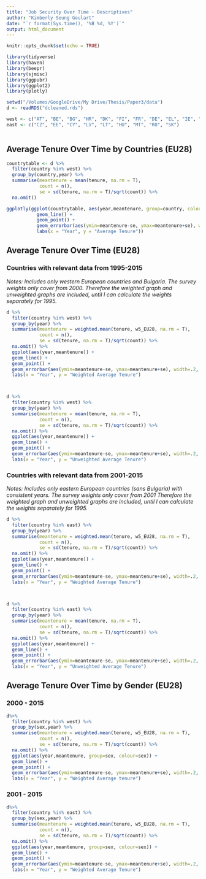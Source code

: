 ```yaml
---
title: "Job Security Over Time - Descriptives"
author: "Kimberly Seung Goulart"
date: "`r format(Sys.time(), '%B %d, %Y')`"
output: html_document
---
```


```r
knitr::opts_chunk$set(echo = TRUE)

library(tidyverse)
library(haven)
library(beepr)
library(sjmisc)
library(ggpubr)
library(ggplot2)
library(plotly)

setwd("/Volumes/GoogleDrive/My Drive/Thesis/Paper3/data")
d <- readRDS("dcleaned.rds")

west <- c("AT", "BE", "BG", "HR", "DK", "FI", "FR", "DE", "EL", "IE", "IT", "LU", "NL", "PL", "PT", "SI", "ES", "SE")
east <- c("CZ", "EE", "CY", "LV", "LT", "HU", "MT", "RO", "SK")



```

## Average Tenure Over Time by Countries (EU28)

```r

countrytable <- d %>% 
  filter(country %in% west) %>% 
  group_by(country,year) %>% 
  summarise(meantenure = mean(tenure, na.rm = T),
            count = n(),
            se = sd(tenure, na.rm = T)/sqrt(count)) %>% 
  na.omit()

ggplotly(ggplot(countrytable, aes(year,meantenure, group=country, colour=country)) +
           geom_line() +
           geom_point() +
           geom_errorbar(aes(ymin=meantenure-se, ymax=meantenure+se), width=.2, position=position_dodge(0.05)) +
           labs(x = "Year", y = "Average Tenure"))

```


## Average Tenure Over Time (EU28)

### Countries with relevant data from 1995-2015

_Notes: Includes only western European countries and Bulgaria._
_The survey weights only cover from 2000. Therefore the weighted graph and unweighted graphs are included, until I can calculate the weights separately for 1995._


```r

d %>% 
  filter(country %in% west) %>% 
  group_by(year) %>% 
  summarise(meantenure = weighted.mean(tenure, w5_EU28, na.rm = T),
            count = n(),
            se = sd(tenure, na.rm = T)/sqrt(count)) %>% 
  na.omit() %>% 
  ggplot(aes(year,meantenure)) + 
  geom_line() +
  geom_point() +
  geom_errorbar(aes(ymin=meantenure-se, ymax=meantenure+se), width=.2, position=position_dodge(0.05)) +
  labs(x = "Year", y = "Weighted Average Tenure")



d %>% 
  filter(country %in% west) %>% 
  group_by(year) %>% 
  summarise(meantenure = mean(tenure, na.rm = T),
            count = n(),
            se = sd(tenure, na.rm = T)/sqrt(count)) %>% 
  na.omit() %>% 
  ggplot(aes(year,meantenure)) + 
  geom_line() +
  geom_point() +
  geom_errorbar(aes(ymin=meantenure-se, ymax=meantenure+se), width=.2, position=position_dodge(0.05)) +
  labs(x = "Year", y = "Unweighted Average Tenure")

```


### Countries with relevant data from 2001-2015 

_Notes: Includes only eastern European countries (sans Bulgaria) with consistent years._
_The survey weights only cover from 2001 Therefore the weighted graph and unweighted graphs are included, until I can calculate the weights separately for 1995._

```r

d %>% 
  filter(country %in% east) %>% 
  group_by(year) %>% 
  summarise(meantenure = weighted.mean(tenure, w5_EU28, na.rm = T),
            count = n(),
            se = sd(tenure, na.rm = T)/sqrt(count)) %>% 
  na.omit() %>% 
  ggplot(aes(year,meantenure)) + 
  geom_line() +
  geom_point() +
  geom_errorbar(aes(ymin=meantenure-se, ymax=meantenure+se), width=.2, position=position_dodge(0.05)) +
  labs(x = "Year", y = "Weighted Average Tenure")



d %>% 
  filter(country %in% east) %>% 
  group_by(year) %>% 
  summarise(meantenure = mean(tenure, na.rm = T),
            count = n(),
            se = sd(tenure, na.rm = T)/sqrt(count)) %>% 
  na.omit() %>% 
  ggplot(aes(year,meantenure)) + 
  geom_line() +
  geom_point() +
  geom_errorbar(aes(ymin=meantenure-se, ymax=meantenure+se), width=.2, position=position_dodge(0.05)) +
  labs(x = "Year", y = "Unweighted Average Tenure")

```



## Average Tenure Over Time by Gender (EU28)

### 2000 - 2015
```r
d%>% 
  filter(country %in% west) %>% 
  group_by(sex,year) %>% 
  summarise(meantenure = weighted.mean(tenure, w5_EU28, na.rm = T),
            count = n(),
            se = sd(tenure, na.rm = T)/sqrt(count)) %>% 
  na.omit() %>% 
  ggplot(aes(year,meantenure, group=sex, colour=sex)) + 
  geom_line() +
  geom_point() +
  geom_errorbar(aes(ymin=meantenure-se, ymax=meantenure+se), width=.2, position=position_dodge(0.05)) +
  labs(x = "Year", y = "Weighted Average tenure")


```


### 2001 - 2015

```r
d%>% 
  filter(country %in% east) %>% 
  group_by(sex,year) %>% 
  summarise(meantenure = weighted.mean(tenure, w5_EU28, na.rm = T),
            count = n(),
            se = sd(tenure, na.rm = T)/sqrt(count)) %>% 
  na.omit() %>% 
  ggplot(aes(year,meantenure, group=sex, colour=sex)) + 
  geom_line() +
  geom_point() +
  geom_errorbar(aes(ymin=meantenure-se, ymax=meantenure+se), width=.2, position=position_dodge(0.05)) +
  labs(x = "Year", y = "Weighted Average Tenure")


```

